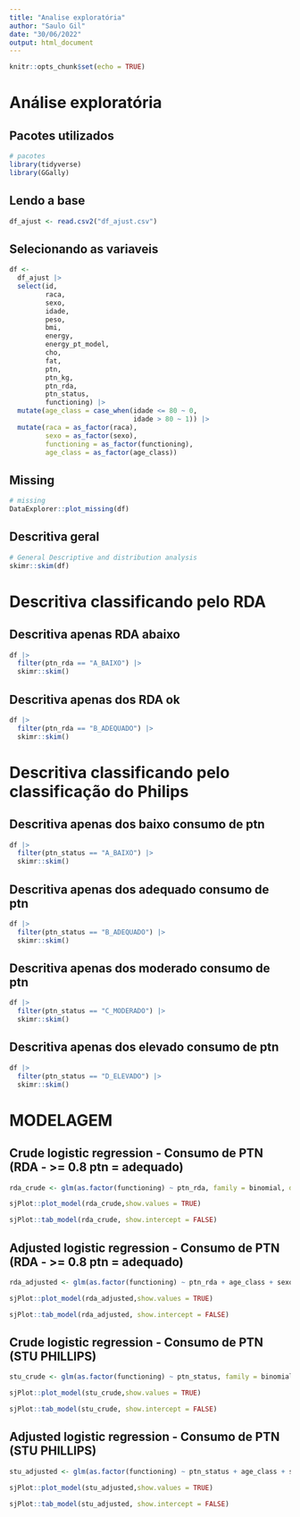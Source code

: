 ```yaml
---
title: "Analise exploratória"
author: "Saulo Gil"
date: "30/06/2022"
output: html_document
---
```


```r
knitr::opts_chunk$set(echo = TRUE)
```

# Análise exploratória
## Pacotes utilizados
```r
# pacotes
library(tidyverse)
library(GGally)
```

## Lendo a base
```r
df_ajust <- read.csv2("df_ajust.csv")

```

## Selecionando as variaveis
```r
df <- 
  df_ajust |>
  select(id,
         raca,
         sexo,
         idade,
         peso,
         bmi,
         energy,
         energy_pt_model,
         cho,
         fat,
         ptn,
         ptn_kg,
         ptn_rda,
         ptn_status,
         functioning) |>
  mutate(age_class = case_when(idade <= 80 ~ 0,
                               idade > 80 ~ 1)) |> 
  mutate(raca = as_factor(raca),
         sexo = as_factor(sexo),
         functioning = as_factor(functioning),
         age_class = as_factor(age_class))
```

## Missing
```r
# missing
DataExplorer::plot_missing(df)
```

## Descritiva geral
```r
# General Descriptive and distribution analysis
skimr::skim(df)
```

# Descritiva classificando pelo RDA
## Descritiva apenas RDA abaixo
```r
df |> 
  filter(ptn_rda == "A_BAIXO") |> 
  skimr::skim()
```

## Descritiva apenas dos RDA ok
```r
df |> 
  filter(ptn_rda == "B_ADEQUADO") |> 
  skimr::skim()
```

# Descritiva classificando pelo classificação do Philips
## Descritiva apenas dos baixo consumo de ptn
```r
df |> 
  filter(ptn_status == "A_BAIXO") |> 
  skimr::skim()
```

## Descritiva apenas dos adequado consumo de ptn
```r
df |> 
  filter(ptn_status == "B_ADEQUADO") |> 
  skimr::skim()
```

## Descritiva apenas dos moderado consumo de ptn
```r
df |> 
  filter(ptn_status == "C_MODERADO") |> 
  skimr::skim()
```

## Descritiva apenas dos elevado consumo de ptn
```r
df |> 
  filter(ptn_status == "D_ELEVADO") |> 
  skimr::skim()
```


# MODELAGEM
## Crude logistic regression -  Consumo de PTN (RDA - >= 0.8 ptn = adequado)
```r
rda_crude <- glm(as.factor(functioning) ~ ptn_rda, family = binomial, data = df)

sjPlot::plot_model(rda_crude,show.values = TRUE)

sjPlot::tab_model(rda_crude, show.intercept = FALSE)
```

## Adjusted logistic regression -  Consumo de PTN (RDA - >= 0.8 ptn = adequado)
```r
rda_adjusted <- glm(as.factor(functioning) ~ ptn_rda + age_class + sexo + raca + energy_pt_model, family = binomial, data = df)

sjPlot::plot_model(rda_adjusted,show.values = TRUE)

sjPlot::tab_model(rda_adjusted, show.intercept = FALSE)

```

## Crude logistic regression -  Consumo de PTN (STU PHILLIPS)
```r
stu_crude <- glm(as.factor(functioning) ~ ptn_status, family = binomial, data = df)

sjPlot::plot_model(stu_crude,show.values = TRUE)

sjPlot::tab_model(stu_crude, show.intercept = FALSE)
```

## Adjusted logistic regression -  Consumo de PTN (STU PHILLIPS)
```r
stu_adjusted <- glm(as.factor(functioning) ~ ptn_status + age_class + sexo + raca + energy_pt_model, family = binomial, data = df)

sjPlot::plot_model(stu_adjusted,show.values = TRUE)

sjPlot::tab_model(stu_adjusted, show.intercept = FALSE)
```

